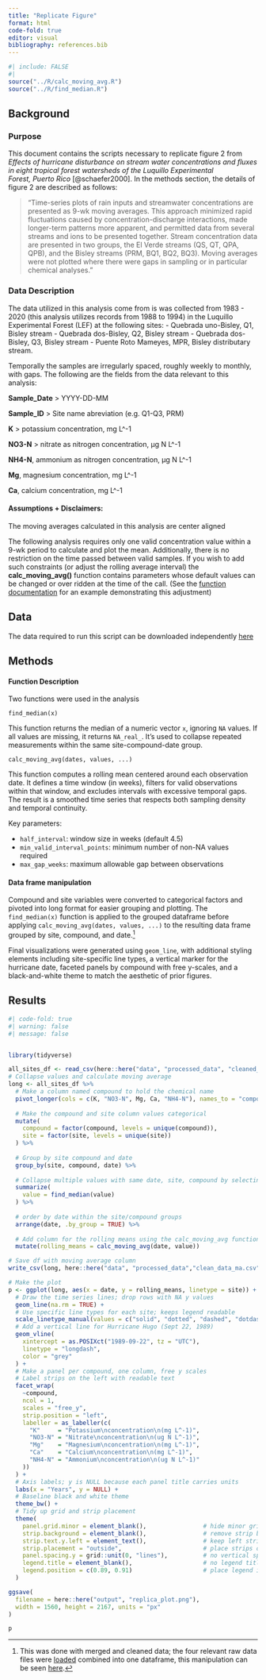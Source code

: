 ```yaml
---
title: "Replicate Figure"
format: html
code-fold: true
editor: visual
bibliography: references.bib
---
```


```r
#| include: FALSE
#| 
source("../R/calc_moving_avg.R")
source("../R/find_median.R")

```

## Background

### Purpose

This document contains the scripts necessary to replicate figure 2 from *Effects of hurricane disturbance on stream water concentrations and fluxes in eight tropical forest watersheds of the Luquillo Experimental\
Forest, Puerto Rico* [@schaefer2000]. In the methods section, the details of figure 2 are described as follows:

> "Time-series plots of rain inputs and streamwater concentrations are presented as 9-wk moving averages. This approach minimized rapid fluctuations caused by concentration-discharge interactions, made longer-term patterns more apparent, and permitted data from several streams and ions to be presented together. Stream concentration data are presented in two groups, the El Verde streams (QS, QT, QPA, QPB), and the Bisley streams (PRM, BQ1, BQ2, BQ3). Moving averages were not plotted where there were gaps in sampling or in particular chemical analyses."

### Data Description

The data utilized in this analysis come from is was collected from 1983 - 2020 (this analysis utilizes records from 1988 to 1994) in the Luquillo Experimental Forest (LEF) at the following sites: - Quebrada uno-Bisley, Q1, Bisley stream - Quebrada dos-Bisley, Q2, Bisley stream - Quebrada dos-Bisley, Q3, Bisley stream - Puente Roto Mameyes, MPR, Bisley distributary stream.

Temporally the samples are irregularly spaced, roughly weekly to monthly, with gaps. The following are the fields from the data relevant to this analysis:

**Sample_Date** \> YYYY-DD-MM

**Sample_ID** \> Site name abreviation (e.g. Q1-Q3, PRM)

**K** \> potassium concentration, mg L\^-1

**NO3-N** \> nitrate as nitrogen concentration, µg N L\^-1

**NH4-N**, ammonium as nitrogen concentration, µg N L\^-1

**Mg**, magnesium concentration, mg L\^-1

**Ca**, calcium concentration, mg L\^-1

#### Assumptions + Disclaimers:

The moving averages calculated in this analysis are center aligned

The following analysis requires only one valid concentration value within a 9-wk period to calculate and plot the mean. Additionally, there is no restriction on the time passed between valid samples. If you wish to add such constraints (or adjust the rolling average interval) the **calc_moving_avg()** function contains parameters whose default values can be changed or over ridden at the time of the call. (See the [function documentation](R/calc_moving_avg.R) for an example demonstrating this adjustment)

## Data

The data required to run this script can be downloaded independently [here](https://portal.edirepository.org/nis/mapbrowse?packageid=knb-lter-luq.20.4923064)

## Methods

#### Function Description

Two functions were used in the analysis

`find_median(x)`

This function returns the median of a numeric vector `x`, ignoring `NA` values. If all values are missing, it returns `NA_real_`. It’s used to collapse repeated measurements within the same site-compound-date group.

`calc_moving_avg(dates, values, ...)`

This function computes a rolling mean centered around each observation date. It defines a time window (in weeks), filters for valid observations within that window, and excludes intervals with excessive temporal gaps. The result is a smoothed time series that respects both sampling density and temporal continuity.

Key parameters:

-   `half_interval`: window size in weeks (default 4.5)
-   `min_valid_interval_points`: minimum number of non-NA values required
-   `max_gap_weeks`: maximum allowable gap between observations

#### Data frame manipulation

Compound and site variables were converted to categorical factors and pivoted into long format for easier grouping and plotting. The `find_median(x)` function is applied to the grouped dataframe before applying `calc_moving_avg(dates, values, ...)` to the resulting data frame grouped by site, compound, and date.[^1]

[^1]: This was done with merged and cleaned data; the four relevant raw data files were [loaded](scripts/1_load_data.R) combined into one dataframe, this manipulation can be seen [here](scripts/2_process_data.R).

Final visualizations were generated using `geom_line`, with additional styling elements including site-specific line types, a vertical marker for the hurricane date, faceted panels by compound with free y-scales, and a black-and-white theme to match the aesthetic of prior figures.

## Results

```r
#| code-fold: true
#| warning: false
#| message: false


library(tidyverse)

all_sites_df <- read_csv(here::here("data", "processed_data", "cleaned_data.csv"))
# Collapse values and calculate moving average
long <- all_sites_df %>%
  # Make a column named compound to hold the chemical name
  pivot_longer(cols = c(K, "NO3-N", Mg, Ca, "NH4-N"), names_to = "compound", values_to = "value") %>%
  
  # Make the compound and site column values categorical
  mutate(
    compound = factor(compound, levels = unique(compound)),
    site = factor(site, levels = unique(site))
  ) %>% 
  
  # Group by site compound and date
  group_by(site, compound, date) %>%
  
  # Collapse multiple values with same date, site, compound by selecting the median value
  summarize(
    value = find_median(value)
  ) %>%
  
  # order by date within the site/compound groups
  arrange(date, .by_group = TRUE) %>%
  
  # Add column for the rolling means using the calc_moving_avg function
  mutate(rolling_means = calc_moving_avg(date, value))

# Save df with moving average column
write_csv(long, here::here("data", "processed_data","clean_data_ma.csv"))

# Make the plot
p <- ggplot(long, aes(x = date, y = rolling_means, linetype = site)) +
  # Draw the time series lines; drop rows with NA y values
  geom_line(na.rm = TRUE) +
  # Use specific line types for each site; keeps legend readable
  scale_linetype_manual(values = c("solid", "dotted", "dashed", "dotdash")) +
  # Add a vertical line for Hurricane Hugo (Sept 22, 1989)
  geom_vline(
    xintercept = as.POSIXct("1989-09-22", tz = "UTC"),
    linetype = "longdash",
    color = "grey"
  ) +
  # Make a panel per compound, one column, free y scales
  # Label strips on the left with readable text
  facet_wrap(
    ~compound,
    ncol = 1,
    scales = "free_y",
    strip.position = "left",
    labeller = as_labeller(c(
      "K"     = "Potassium\nconcentration\n(mg L^-1)",
      "NO3-N" = "Nitrate\nconcentration\n(ug N L^-1)",
      "Mg"    = "Magnesium\nconcentration\n(mg L^-1)",
      "Ca"    = "Calcium\nconcentration\n(mg L^-1)",
      "NH4-N" = "Ammonium\nconcentration\n(ug N L^-1)"
    ))
  ) +
  # Axis labels; y is NULL because each panel title carries units
  labs(x = "Years", y = NULL) +
  # Baseline black and white theme
  theme_bw() +
  # Tidy up grid and strip placement
  theme(
    panel.grid.minor = element_blank(),                # hide minor grid lines
    strip.background = element_blank(),                # remove strip background
    strip.text.y.left = element_text(),                # keep left strip text
    strip.placement = "outside",                       # place strips outside panel
    panel.spacing.y = grid::unit(0, "lines"),          # no vertical spacing between panels
    legend.title = element_blank(),                    # no legend title
    legend.position = c(0.89, 0.91)                    # place legend inside plot
  )

ggsave(
  filename = here::here("output", "replica_plot.png"),
  width = 1560, height = 2167, units = "px"
)

p
```
